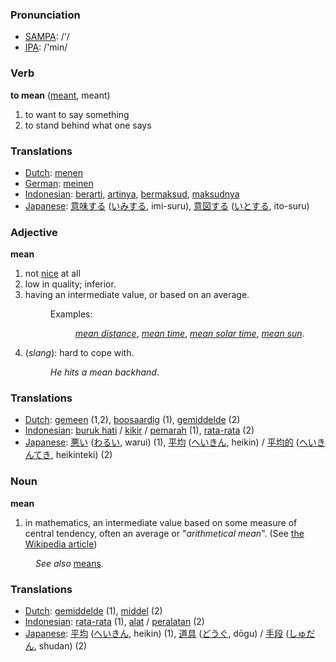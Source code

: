 === Pronunciation ===
*[[w:SAMPA|SAMPA]]: /'/
*[[w:IPA|IPA]]: /'min/

=== Verb ===

'''to mean''' ([[meant]], meant)

# to want to say something
# to stand behind what one says

=== Translations ===
*[[Dutch]]: [[menen]]
*[[German]]: [[meinen]]
*[[Indonesian]]: [[arti|berarti]], [[arti|artinya]], [[maksud|bermaksud]], [[maksud|maksudnya]]
*[[Japanese]]: [[意味]]する ([[いみ]]する, imi-suru), [[意図]]する ([[いと]]する, ito-suru)

=== Adjective ===

'''mean'''

# not [[nice]] at all
#low in quality; inferior.
#having an intermediate value, or based on an average.
#:Examples: 
#::''[[mean distance]]'', ''[[mean time]]'', ''[[mean solar time]]'', ''[[mean sun]]''.
#(''slang''): hard to cope with.
#:''He hits a mean backhand''.

=== Translations ===
*[[Dutch]]: [[gemeen]] (1,2), [[boosaardig]] (1), [[gemiddelde]] (2)
*[[Indonesian]]: [[buruk hati]] / [[kikir]] / [[marah|pemarah]] (1), [[rata-rata]] (2)
*[[Japanese]]: [[悪い]] ([[わるい]], warui) (1), [[平均]] ([[へいきん]], heikin) / [[平均的]] ([[へいきんてき]], heikinteki) (2)

=== Noun ===

'''mean'''
#in mathematics, an intermediate value based on some measure of central tendency, often an average or "''arithmetical mean''". (See [[w:mean|the Wikipedia article]])
:''See also'' [[means]].


=== Translations ===
*[[Dutch]]: [[gemiddelde]] (1), [[middel]] (2)
*[[Indonesian]]: [[rata-rata]] (1), [[alat]] / [[alat|peralatan]] (2)
*[[Japanese]]: [[平均]]  ([[へいきん]], heikin) (1), [[道具]] ([[どうぐ]], dōgu) / [[手段]] ([[しゅだん]], shudan) (2)